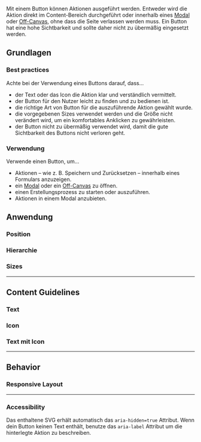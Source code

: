 Mit einem Button können Aktionen ausgeführt werden. Entweder wird die Aktion
direkt im Content-Bereich durchgeführt oder innerhalb eines
[Modal](/03-components/overlays/modal) oder
[Off-Canvas](/03-components/overlays/off-canvas), ohne dass die Seite verlassen
werden muss. Ein Button hat eine hohe Sichtbarkeit und sollte daher nicht zu
übermäßig eingesetzt werden.

## Grundlagen

### Best practices

Achte bei der Verwendung eines Buttons darauf, dass...

- der Text oder das Icon die Aktion klar und verständlich vermittelt.
- der Button für den Nutzer leicht zu finden und zu bedienen ist.
- die richtige Art von Button für die auszuführende Aktion gewählt wurde.
- die vorgegebenen Sizes verwendet werden und die Größe nicht verändert wird, um
  ein komfortables Anklicken zu gewährleisten.
- der Button nicht zu übermäßig verwendet wird, damit die gute Sichtbarkeit des
  Buttons nicht verloren geht.

### Verwendung

Verwende einen Button, um...

- Aktionen – wie z. B. Speichern und Zurücksetzen – innerhalb eines Formulars
  anzuzeigen.
- ein [Modal](/03-components/overlays/modal) oder ein
  [Off-Canvas](/03-components/overlays/off-canvas) zu öffnen.
- einen Erstellungsprozess zu starten oder auszuführen.
- Aktionen in einem Modal anzubieten.

## Anwendung

### Position

<Info example="position-info" darkBackground />

### Hierarchie

<DoAndDont>
  <Dont example="hierarchy-order-dont" />
  <Do example="hierarchy-order-do" />
</DoAndDont>
<DoAndDont>
  <Do example="hierarchy-soft-do" />
  <Do example="hierarchy-solid-do" />
</DoAndDont>

### Sizes

<Do example="sizes-dont" />

---

## Content Guidelines

### Text

<DoAndDont>
  <Dont example="text-length-dont" />
  <Do example="text-length-do" />
</DoAndDont>

<DoAndDont>
  <Dont example="text-clarity-dont" zoom={0.7} darkBackground />
  <Do example="text-clarity-do" zoom={0.7} darkBackground />
</DoAndDont>

### Icon

<DoAndDont>
  <Dont example="icon-clarity-dont" />
  <Do example="icon-clarity-do" />
</DoAndDont>

### Text mit Icon

<Do example="icon-context-menu-do" />

---

## Behavior

### Responsive Layout

<DoAndDont>
  <Do example="mobile-width-group-do" mobile />
  <Do example="mobile-width-standard-do" mobile darkBackground />
</DoAndDont>

---

### Accessibility

Das enthaltene SVG erhält automatisch das `aria-hidden=true` Attribut. Wenn dein
Button keinen Text enthält, benutze das `aria-label` Attribut um die hinterlegte
Aktion zu beschreiben.
